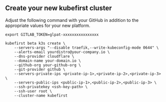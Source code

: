 
## Create your new kubefirst cluster

Adjust the following command with your GitHub in addition to the appropriate values for your new platform.

```shell
export GITLAB_TOKEN=glpat-xxxxxxxxxxxxxxxx

kubefirst beta k3s create \
    --servers-args "--disable traefik,--write-kubeconfig-mode 0644" \
    --alerts-email yourdistro@your-company.io \
    --dns-provider cloudflare \
    --domain-name your-domain.io \
    --github-org your-github-org \
    --git-provider github \
    --servers-private-ips <private-ip-1>,<private-ip-2>,<private-ip-3> \
    --servers-public-ips <public-ip-1>,<public-ip-2>,<public-ip-3> \
    --ssh-privatekey <ssh-key-path> \
    --ssh-user root \
    --cluster-name kubefirst
```

<CloudflareDNS />
